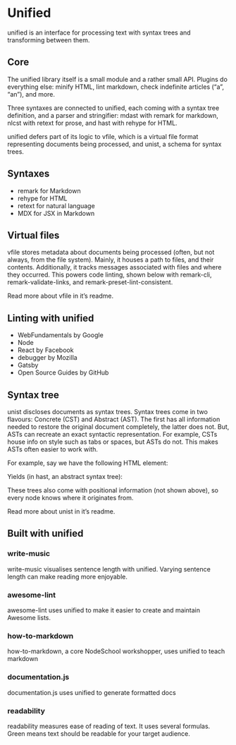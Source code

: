 
# Unified

unified is an interface for processing text with syntax trees and transforming between them.

<UnifiedExample />

## Core

The unified library itself is a small module and a rather small API.
Plugins do everything else: minify HTML, lint markdown, check indefinite articles (“a”, “an”), and more.

Three syntaxes are connected to unified, each coming with a syntax tree definition, and a parser and stringifier: mdast with remark for markdown, nlcst with retext for prose, and hast with rehype for HTML.

unified defers part of its logic to vfile, which is a virtual file format representing documents being processed, and unist, a schema for syntax trees.

## Syntaxes

*   remark for Markdown
*   rehype for HTML
*   retext for natural language
*   MDX for JSX in Markdown

## Virtual files

vfile stores metadata about documents being processed (often, but not always, from the file system).
Mainly, it houses a path to files, and their contents. Additionally, it tracks messages associated with files and where they occurred.
This powers code linting, shown below with remark-cli, remark-validate-links, and remark-preset-lint-consistent.

Read more about vfile in it’s readme.

## Linting with unified

*   WebFundamentals by Google
*   Node
*   React by Facebook
*   debugger by Mozilla
*   Gatsby
*   Open Source Guides by GitHub

## Syntax tree

unist discloses documents as syntax trees.
Syntax trees come in two flavours: Concrete (CST) and Abstract (AST).
The first has all information needed to restore the original document completely, the latter does not.
But, ASTs can recreate an exact syntactic representation.
For example, CSTs house info on style such as tabs or spaces, but ASTs do not.
This makes ASTs often easier to work with.

For example, say we have the following HTML element:

Yields (in hast, an abstract syntax tree):

These trees also come with positional information (not shown above), so every node knows where it originates from.

Read more about unist in it’s readme.

## Built with unified

### write-music

write-music visualises sentence length with unified.
Varying sentence length can make reading more enjoyable.

### awesome-lint

awesome-lint uses unified to make it easier to create and maintain Awesome lists.

### how-to-markdown

how-to-markdown, a core NodeSchool workshopper, uses unified to teach markdown

### documentation.js

documentation.js uses unified to generate formatted docs

### readability

readability measures ease of reading of text.
It uses several formulas.
Green means text should be readable for your target audience.
